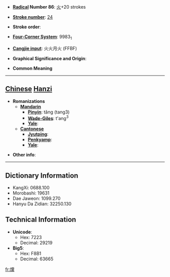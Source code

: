 * '''[[Wiktionary:Chinese radical index| Radical]] Number 86''': [[Wiktionary:Chinese radical index 火|火]]+20 strokes

* '''[[Wiktionary:Chinese total strokes index|Stroke number]]''': [[Wiktionary:Chinese total strokes index 24|24]]

* '''Stroke order''': 

* '''[[Wiktionary:Chinese four corner index|Four-Corner System]]''': 9983<sub>1</sub>

* '''[[Wiktionary:Chinese Cangjie index|Cangjie input]]''': 火火月火 (FFBF)

* '''Graphical Significance and Origin''': 

* '''Common Meaning'''

----

== [[Chinese]] [[Hanzi]] ==

* '''Romanizations'''
** '''[[Mandarin]]'''
*** '''[[Pinyin]]''': tǎng (tang3)
*** '''[[Wade-Giles]]''': t'ang<sup>3</sup>
*** '''[[Yale]]''': 
** '''[[Cantonese]]'''
*** '''[[Jyutping]]''':
*** '''[[Penkyamp]]''': 
*** '''[[Yale]]''': 

* '''Other info''': 

----

== Dictionary Information ==

* KangXi: 0688.100
* Morobashi: 19631
* Dae Jaweon: 1099.270
* Hanyu Da Zidian: 32250.130

== Technical Information ==

* '''Unicode''':
** Hex: 7223
** Decimal: 29219
* '''Big5''':
** Hex: F8B1
** Decimal: 63665

[[fr:爣]]